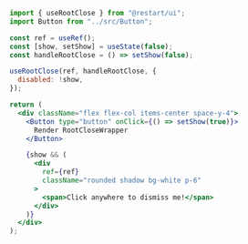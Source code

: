 ```jsx live renderAsComponent
import { useRootClose } from "@restart/ui";
import Button from "../src/Button";

const ref = useRef();
const [show, setShow] = useState(false);
const handleRootClose = () => setShow(false);

useRootClose(ref, handleRootClose, {
  disabled: !show,
});

return (
  <div className="flex flex-col items-center space-y-4">
    <Button type="button" onClick={() => setShow(true)}>
      Render RootCloseWrapper
    </Button>

    {show && (
      <div
        ref={ref}
        className="rounded shadow bg-white p-6"
      >
        <span>Click anywhere to dismiss me!</span>
      </div>
    )}
  </div>
);
```
